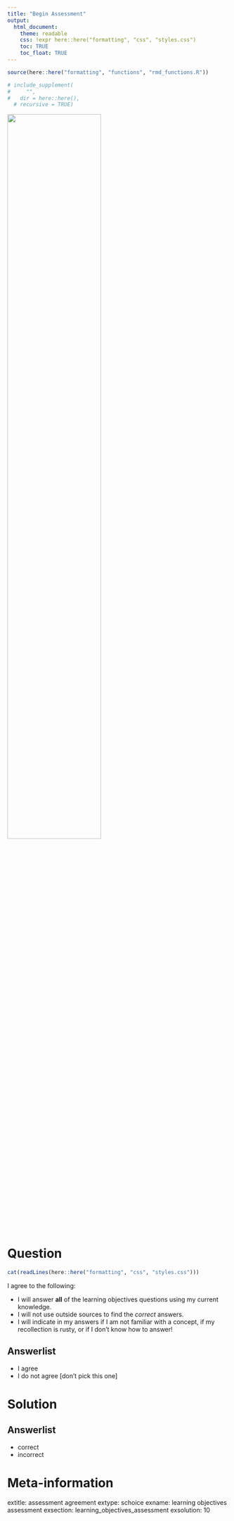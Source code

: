 ```yaml
---
title: "Begin Assessment"
output:  
  html_document:
    theme: readable
    css: !expr here::here("formatting", "css", "styles.css")
    toc: TRUE
    toc_float: TRUE
---
```



```r
source(here::here("formatting", "functions", "rmd_functions.R"))

# include_supplement(
#     "",
#   dir = here::here(),
  # recursive = TRUE)
```

![](`r system.file("img", "Rlogo.png", package="png")`){width=65%}

Question
========

```r
cat(readLines(here::here("formatting", "css", "styles.css")))
```


I agree to the following:

- I will answer **all** of the learning objectives questions using my current knowledge.
- I will not use outside sources to find the *correct* answers.
- I will indicate in my answers if I am not familiar with a concept, if my recollection is rusty, or if I don't know how to answer!




Answerlist
----------
* I agree
* I do not agree [don't pick this one]



Solution
========



Answerlist
----------
* correct
* incorrect



Meta-information
================
extitle: assessment agreement
extype: schoice
exname: learning objectives assessment
exsection: learning_objectives_assessment
exsolution: 10
